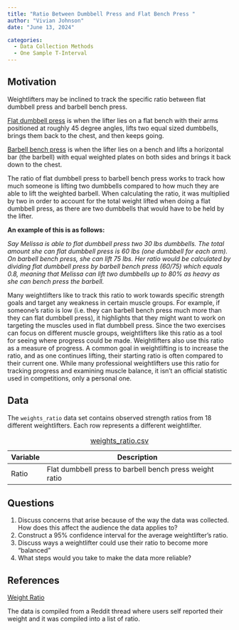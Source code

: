 ```yaml
---
title: "Ratio Between Dumbbell Press and Flat Bench Press "
author: "Vivian Johnson" 
date: "June 13, 2024" 

categories:
  - Data Collection Methods 
  - One Sample T-Interval 
---
```


## Motivation

Weightlifters may be inclined to track the specific ratio between flat dumbbell press and barbell bench press. 

[Flat dumbbell press](https://www.youtube.com/watch?v=XMc1N3o-Qyw){target="_blank"} is when the lifter lies on a flat bench with their arms positioned at roughly 45 degree angles, lifts two equal sized dumbbells, brings them back to the chest, and then keeps going. 

[Barbell bench press](https://www.youtube.com/watch?v=SCVCLChPQFY){target="_blank"} is when the lifter lies on a bench and lifts a horizontal bar (the barbell) with equal weighted plates on both sides and brings it back down to the chest.

The ratio of flat dumbbell press to barbell bench press works to track how much someone is lifting two dumbbells compared to how much they are able to lift the weighted barbell. When calculating the ratio, it was multiplied by two in order to account for the total weight lifted when doing a flat dumbbell press, as there are two dumbbells that would have to be held by the lifter.

**An example of this is as follows:**

*Say Melissa is able to flat dumbbell press two 30 lbs dumbbells. The total amount she can flat dumbbell press is 60 lbs (one dumbbell for each arm). On barbell bench press, she can lift 75 lbs. Her ratio would be calculated by dividing flat dumbbell press by barbell bench press (60/75) which equals 0.8, meaning that Melissa can lift two dumbbells up to 80% as heavy as she can bench press the barbell.*

Many weightlifters like to track this ratio to work towards specific strength goals and target any weakness in certain muscle groups. For example, if someone's ratio is low (i.e. they can barbell bench press much more than they can flat dumbbell press), it highlights that they might want to work on targeting the muscles used in flat dumbbell press. Since the two exercises can focus on different muscle groups, weightlifters like this ratio as a tool for seeing where progress could be made. Weightlifters also use this ratio as a measure of progress. A common goal in weightlifting is to increase the ratio, and as one continues lifting, their starting ratio is often compared to their current one. While many professional weightlifters use this ratio for tracking progress and examining muscle balance, it isn't an official statistic used in competitions, only a personal one. 

## Data

The `weights_ratio` data set contains observed strength ratios from 18 different weightlifters. Each row represents a different weightlifter.

| Variable | Description                                             |
|----------|---------------------------------------------------------|
| Ratio    | Flat dumbbell press to barbell bench press weight ratio |

: [weights_ratio.csv](../vgjohn/weights_ratio.csv)

## Questions

1.  Discuss concerns that arise because of the way the data was collected. How does this affect the audience the data applies to? 
2.  Construct a 95% confidence interval for the average weightlifter's ratio.
3.  Discuss ways a weightlifter could use their ratio to become more "balanced" 
5.  What steps would you take to make the data more reliable?

## References

[Weight Ratio](https://www.reddit.com/r/Fitness/comments/35q4i3/how_much_do_you_dumbbell_flat_bench_compared_to/){target="_blank"}

The data is compiled from a Reddit thread where users self reported their weight and it was compiled into a list of ratio.